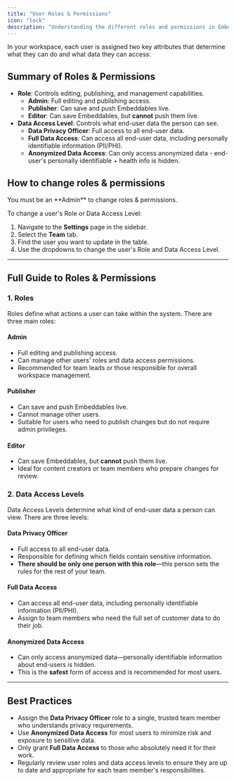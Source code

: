 ```yaml
---
title: "User Roles & Permissions"
icon: "lock"
description: "Understanding the different roles and permissions in Embeddables"
---
```


In your workspace, each user is assigned two key attributes that determine what they can do and what data they can access:

## Summary of Roles & Permissions

- **Role**: Controls editing, publishing, and management capabilities.
  - **Admin**: Full editing and publishing access.
  - **Publisher**: Can save and push Embeddables live.
  - **Editor**: Can save Embeddables, but **cannot** push them live.
- **Data Access Level**: Controls what end-user data the person can see.
  - **Data Privacy Officer**: Full access to all end-user data.
  - **Full Data Access**: Can access all end-user data, including personally identifiable information (PII/PHI).
  - **Anonymized Data Access**: Can only access anonymized data - end-user's personally identifiable + health info is hidden.

## How to change roles & permissions

<Warning>
  You must be an **Admin** to change roles & permissions.
</Warning>

To change a user's Role or Data Access Level:

1. Navigate to the **Settings** page in the sidebar.
2. Select the **Team** tab.
3. Find the user you want to update in the table.
4. Use the dropdowns to change the user's Role and Data Access Level.

---

## Full Guide to Roles & Permissions


### 1. Roles

Roles define what actions a user can take within the system. There are three main roles:

#### **Admin**
- Full editing and publishing access.
- Can manage other users' roles and data access permissions.
- Recommended for team leads or those responsible for overall workspace management.

#### **Publisher**
- Can save and push Embeddables live.
- Cannot manage other users.
- Suitable for users who need to publish changes but do not require admin privileges.

#### **Editor**
- Can save Embeddables, but **cannot** push them live.
- Ideal for content creators or team members who prepare changes for review.



### 2. Data Access Levels

Data Access Levels determine what kind of end-user data a person can view. There are three levels:

#### **Data Privacy Officer**
- Full access to all end-user data.
- Responsible for defining which fields contain sensitive information.
- **There should be only one person with this role**—this person sets the rules for the rest of your team.

#### **Full Data Access**
- Can access all end-user data, including personally identifiable information (PII/PHI).
- Assign to team members who need the full set of customer data to do their job.

#### **Anonymized Data Access**
- Can only access anonymized data—personally identifiable information about end-users is hidden.
- This is the **safest** form of access and is recommended for most users.

---

## Best Practices

- Assign the **Data Privacy Officer** role to a single, trusted team member who understands privacy requirements.
- Use **Anonymized Data Access** for most users to minimize risk and exposure to sensitive data.
- Only grant **Full Data Access** to those who absolutely need it for their work.
- Regularly review user roles and data access levels to ensure they are up to date and appropriate for each team member's responsibilities.

